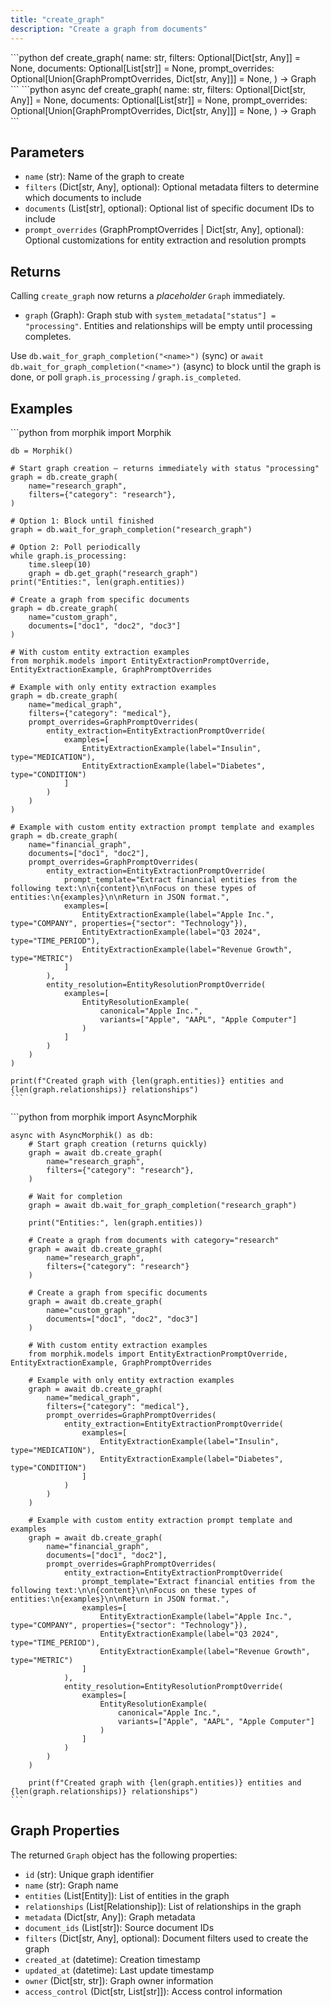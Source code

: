 ```yaml
---
title: "create_graph"
description: "Create a graph from documents"
---
```


<Tabs>
  <Tab title="Sync">
    ```python
    def create_graph(
        name: str,
        filters: Optional[Dict[str, Any]] = None,
        documents: Optional[List[str]] = None,
        prompt_overrides: Optional[Union[GraphPromptOverrides, Dict[str, Any]]] = None,
    ) -> Graph
    ```
  </Tab>
  <Tab title="Async">
    ```python
    async def create_graph(
        name: str,
        filters: Optional[Dict[str, Any]] = None,
        documents: Optional[List[str]] = None,
        prompt_overrides: Optional[Union[GraphPromptOverrides, Dict[str, Any]]] = None,
    ) -> Graph
    ```
  </Tab>
</Tabs>

## Parameters

- `name` (str): Name of the graph to create
- `filters` (Dict[str, Any], optional): Optional metadata filters to determine which documents to include
- `documents` (List[str], optional): Optional list of specific document IDs to include
- `prompt_overrides` (GraphPromptOverrides | Dict[str, Any], optional): Optional customizations for entity extraction and resolution prompts

## Returns

Calling `create_graph` now returns a *placeholder* `Graph` immediately.

- `graph` (Graph): Graph stub with `system_metadata["status"] = "processing"`.
  Entities and relationships will be empty until processing completes.

Use `db.wait_for_graph_completion("<name>")` (sync) or
`await db.wait_for_graph_completion("<name>")` (async) to block until the
graph is done, or poll `graph.is_processing` / `graph.is_completed`.

## Examples

<Tabs>
  <Tab title="Sync">
    ```python
    from morphik import Morphik
    
    db = Morphik()
    
    # Start graph creation – returns immediately with status "processing"
    graph = db.create_graph(
        name="research_graph",
        filters={"category": "research"},
    )

    # Option 1: Block until finished
    graph = db.wait_for_graph_completion("research_graph")

    # Option 2: Poll periodically
    while graph.is_processing:
        time.sleep(10)
        graph = db.get_graph("research_graph")
    print("Entities:", len(graph.entities))
    
    # Create a graph from specific documents
    graph = db.create_graph(
        name="custom_graph",
        documents=["doc1", "doc2", "doc3"]
    )
    
    # With custom entity extraction examples
    from morphik.models import EntityExtractionPromptOverride, EntityExtractionExample, GraphPromptOverrides
    
    # Example with only entity extraction examples
    graph = db.create_graph(
        name="medical_graph", 
        filters={"category": "medical"},
        prompt_overrides=GraphPromptOverrides(
            entity_extraction=EntityExtractionPromptOverride(
                examples=[
                    EntityExtractionExample(label="Insulin", type="MEDICATION"),
                    EntityExtractionExample(label="Diabetes", type="CONDITION")
                ]
            )
        )
    )
    
    # Example with custom entity extraction prompt template and examples
    graph = db.create_graph(
        name="financial_graph",
        documents=["doc1", "doc2"],
        prompt_overrides=GraphPromptOverrides(
            entity_extraction=EntityExtractionPromptOverride(
                prompt_template="Extract financial entities from the following text:\n\n{content}\n\nFocus on these types of entities:\n{examples}\n\nReturn in JSON format.",
                examples=[
                    EntityExtractionExample(label="Apple Inc.", type="COMPANY", properties={"sector": "Technology"}),
                    EntityExtractionExample(label="Q3 2024", type="TIME_PERIOD"),
                    EntityExtractionExample(label="Revenue Growth", type="METRIC")
                ]
            ),
            entity_resolution=EntityResolutionPromptOverride(
                examples=[
                    EntityResolutionExample(
                        canonical="Apple Inc.", 
                        variants=["Apple", "AAPL", "Apple Computer"]
                    )
                ]
            )
        )
    )
    
    print(f"Created graph with {len(graph.entities)} entities and {len(graph.relationships)} relationships")
    ```
  </Tab>
  <Tab title="Async">
    ```python
    from morphik import AsyncMorphik
    
    async with AsyncMorphik() as db:
        # Start graph creation (returns quickly)
        graph = await db.create_graph(
            name="research_graph",
            filters={"category": "research"},
        )

        # Wait for completion
        graph = await db.wait_for_graph_completion("research_graph")

        print("Entities:", len(graph.entities))

        # Create a graph from documents with category="research"
        graph = await db.create_graph(
            name="research_graph",
            filters={"category": "research"}
        )
        
        # Create a graph from specific documents
        graph = await db.create_graph(
            name="custom_graph",
            documents=["doc1", "doc2", "doc3"]
        )
        
        # With custom entity extraction examples
        from morphik.models import EntityExtractionPromptOverride, EntityExtractionExample, GraphPromptOverrides
        
        # Example with only entity extraction examples
        graph = await db.create_graph(
            name="medical_graph", 
            filters={"category": "medical"},
            prompt_overrides=GraphPromptOverrides(
                entity_extraction=EntityExtractionPromptOverride(
                    examples=[
                        EntityExtractionExample(label="Insulin", type="MEDICATION"),
                        EntityExtractionExample(label="Diabetes", type="CONDITION")
                    ]
                )
            )
        )
        
        # Example with custom entity extraction prompt template and examples
        graph = await db.create_graph(
            name="financial_graph",
            documents=["doc1", "doc2"],
            prompt_overrides=GraphPromptOverrides(
                entity_extraction=EntityExtractionPromptOverride(
                    prompt_template="Extract financial entities from the following text:\n\n{content}\n\nFocus on these types of entities:\n{examples}\n\nReturn in JSON format.",
                    examples=[
                        EntityExtractionExample(label="Apple Inc.", type="COMPANY", properties={"sector": "Technology"}),
                        EntityExtractionExample(label="Q3 2024", type="TIME_PERIOD"),
                        EntityExtractionExample(label="Revenue Growth", type="METRIC")
                    ]
                ),
                entity_resolution=EntityResolutionPromptOverride(
                    examples=[
                        EntityResolutionExample(
                            canonical="Apple Inc.", 
                            variants=["Apple", "AAPL", "Apple Computer"]
                        )
                    ]
                )
            )
        )
        
        print(f"Created graph with {len(graph.entities)} entities and {len(graph.relationships)} relationships")
    ```
  </Tab>
</Tabs>

## Graph Properties

The returned `Graph` object has the following properties:

- `id` (str): Unique graph identifier
- `name` (str): Graph name
- `entities` (List[Entity]): List of entities in the graph
- `relationships` (List[Relationship]): List of relationships in the graph
- `metadata` (Dict[str, Any]): Graph metadata
- `document_ids` (List[str]): Source document IDs
- `filters` (Dict[str, Any], optional): Document filters used to create the graph
- `created_at` (datetime): Creation timestamp
- `updated_at` (datetime): Last update timestamp
- `owner` (Dict[str, str]): Graph owner information
- `access_control` (Dict[str, List[str]]): Access control information